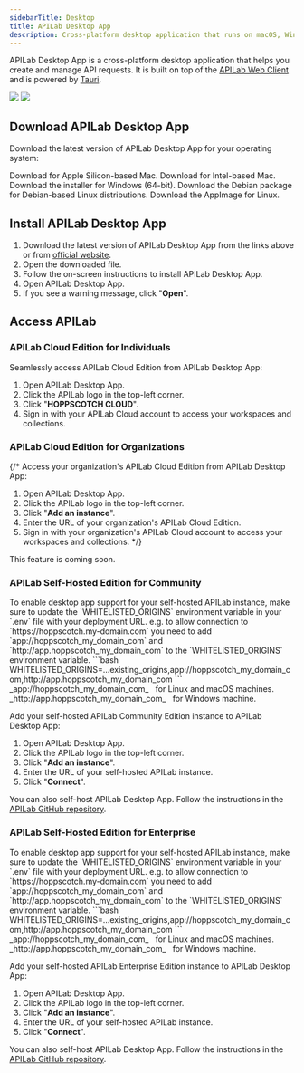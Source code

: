 ```yaml
---
sidebarTitle: Desktop
title: APILab Desktop App
description: Cross-platform desktop application that runs on macOS, Windows, and Linux.
---
```


APILab Desktop App is a cross-platform desktop application that helps you create and manage API requests. It is built on top of the [APILab Web Client](/documentation/clients/web) and is powered by [Tauri](https://tauri.app).

<Frame>
  <img className="block border border-black/5 rounded-md dark:border-white/5 dark:hidden" src="/images/apilab.png" />
  <img className="hidden border border-black/5 rounded-md dark:border-white/5 dark:block" src="/images/apilab-dark.png" />
</Frame>

## Download APILab Desktop App

Download the latest version of APILab Desktop App for your operating system:

<AccordionGroup>
  <Accordion title="Mac" icon="apple">
    <Card title="Apple Silicon (.dmg)" href="https://github.com/hoppscotch/releases/releases/latest/download/APILab_mac_aarch64.dmg">
      Download for Apple Silicon-based Mac.
    </Card>
    <Card title="Intel (.dmg)" href="https://github.com/hoppscotch/releases/releases/latest/download/APILab_mac_x64.dmg">
      Download for Intel-based Mac.
    </Card>
  </Accordion>
  <Accordion title="Windows" icon="windows">
    <Card title="Windows Installer (.msi)" href="https://github.com/hoppscotch/releases/releases/latest/download/APILab_win_x64.msi">
      Download the installer for Windows (64-bit).
    </Card>
  </Accordion>
  <Accordion title="Linux" icon="linux">
    <Card title="Debian (.deb)" href="https://github.com/hoppscotch/releases/releases/latest/download/APILab_linux_x64.deb">
      Download the Debian package for Debian-based Linux distributions.
    </Card>
    <Card title="App Image (.AppImage)" href="https://github.com/hoppscotch/releases/releases/latest/download/APILab_linux_x64.AppImage">
      Download the AppImage for Linux.
    </Card>
  </Accordion>
</AccordionGroup>

## Install APILab Desktop App

1. Download the latest version of APILab Desktop App from the links above or from [official website](https://hoppscotch.com/download).
2. Open the downloaded file.
3. Follow the on-screen instructions to install APILab Desktop App.
4. Open APILab Desktop App.
5. If you see a warning message, click "**Open**".

## Access APILab

### APILab Cloud Edition for Individuals

Seamlessly access APILab Cloud Edition from APILab Desktop App:

1. Open APILab Desktop App.
2. Click the APILab logo in the top-left corner.
3. Click "**HOPPSCOTCH CLOUD**".
4. Sign in with your APILab Cloud account to access your workspaces and collections.

### APILab Cloud Edition for Organizations

{/* Access your organization's APILab Cloud Edition from APILab Desktop App:

1. Open APILab Desktop App.
2. Click the APILab logo in the top-left corner.
3. Click "**Add an instance**".
4. Enter the URL of your organization's APILab Cloud Edition.
5. Sign in with your organization's APILab Cloud account to access your workspaces and collections. */}

<Note>
  This feature is coming soon.
</Note>

### APILab Self-Hosted Edition for Community

<Warning>
  To enable desktop app support for your self-hosted APILab instance, make sure to update the `WHITELISTED_ORIGINS` environment variable in your `.env` file with your deployment URL.
</Warning>
<Note>
  e.g. to allow connection to `https://hoppscotch.my-domain.com` you need to add `app://hoppscotch_my_domain_com` and `http://app.hoppscotch_my_domain_com` to the `WHITELISTED_ORIGINS` environment variable.
  ```bash
  WHITELISTED_ORIGINS=...existing_origins,app://hoppscotch_my_domain_com,http://app.hoppscotch_my_domain_com
  ```
  <Tip>
    _app://hoppscotch_my_domain_com_ &nbsp; for Linux and macOS machines.
  </Tip>
  <Tip>
    _http://app.hoppscotch_my_domain_com_ &nbsp; for Windows machine.
  </Tip>
</Note>

Add your self-hosted APILab Community Edition instance to APILab Desktop App:

1. Open APILab Desktop App.
2. Click the APILab logo in the top-left corner.
3. Click "**Add an instance**".
4. Enter the URL of your self-hosted APILab instance.
5. Click "**Connect**".

<Tip>You can also self-host APILab Desktop App. Follow the instructions in the [APILab GitHub repository](https://github.com/hoppscotch/hoppscotch/tree/main/packages/hoppscotch-desktop).</Tip>

### APILab Self-Hosted Edition for Enterprise

<Warning>
  To enable desktop app support for your self-hosted APILab instance, make sure to update the `WHITELISTED_ORIGINS` environment variable in your `.env` file with your deployment URL.
</Warning>
<Note>
  e.g. to allow connection to `https://hoppscotch.my-domain.com` you need to add `app://hoppscotch_my_domain_com` and `http://app.hoppscotch_my_domain_com` to the `WHITELISTED_ORIGINS` environment variable.
  ```bash
  WHITELISTED_ORIGINS=...existing_origins,app://hoppscotch_my_domain_com,http://app.hoppscotch_my_domain_com
  ```
  <Tip>
    _app://hoppscotch_my_domain_com_ &nbsp; for Linux and macOS machines.
  </Tip>
  <Tip>
    _http://app.hoppscotch_my_domain_com_ &nbsp; for Windows machine.
  </Tip>
</Note>

Add your self-hosted APILab Enterprise Edition instance to APILab Desktop App:

1. Open APILab Desktop App.
2. Click the APILab logo in the top-left corner.
3. Click "**Add an instance**".
4. Enter the URL of your self-hosted APILab instance.
5. Click "**Connect**".

<Tip>You can also self-host APILab Desktop App. Follow the instructions in the [APILab GitHub repository](https://github.com/hoppscotch/hoppscotch/tree/main/packages/hoppscotch-desktop).</Tip>

